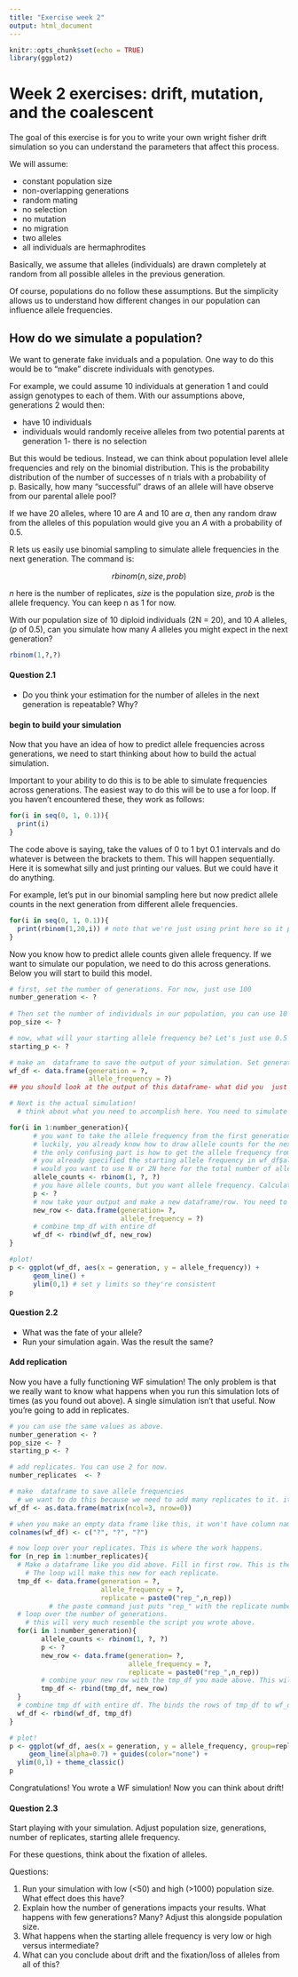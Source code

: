 ```yaml
---
title: "Exercise week 2"
output: html_document
---
```

  
```r
knitr::opts_chunk$set(echo = TRUE)
library(ggplot2)
```

# Week 2 exercises: drift, mutation, and the coalescent

The goal of this exercise is for you to write your own wright fisher drift simulation so you can understand the parameters that affect this process.

We will assume:

- constant population size 
- non-overlapping generations
- random mating
- no selection
- no mutation
- no migration
- two alleles
- all individuals are hermaphrodites

Basically, we assume that alleles (individuals) are drawn completely at random from all possible alleles in the previous generation.

Of course, populations do no follow these assumptions. But the simplicity allows us to understand how different changes in our population can influence allele frequencies.

## How do we simulate a population?

We want to generate fake inviduals and a population. One way to do this would be to "make" discrete individuals with genotypes. 

For example, we could assume 10 individuals at generation 1 and could assign genotypes to each of them. With our assumptions above, generations 2 would then:

- have 10 individuals
- individuals would randomly receive alleles from two potential parents at generation 1- there is no selection

But this would be tedious. Instead, we can think about population level allele frequencies and rely on the binomial distribution. This is the probability distribution of the number of successes of n trials with a probability of p. Basically, how many "successful" draws of an allele will have observe from our parental allele pool? 

If we have 20 alleles, where 10 are $A$ and 10 are $a$, then any random draw from the alleles of this population would give you an $A$ with a probability of 0.5.

R lets us easily use binomial sampling to simulate allele frequencies in the next generation. The command is:

$$
rbinom(n, size, prob)
$$

$n$ here is the number of replicates, $size$ is the population size, $prob$ is the allele frequency. You can keep n as 1 for now.

With our population size of 10 diploid individuals (2N = 20), and 10 $A$ alleles, ($p$ of 0.5), can you simulate how many $A$ alleles you might expect in the next generation? 

```r

rbinom(1,?,?)

```
<style>
div.blue { background-color:#FFF3C0; border-radius: 5px; padding: 20px;}
</style>
<div class = "blue">

#### Question 2.1

- Do you think your estimation for the number of alleles in the next generation is repeatable? Why?

</div>

#### begin to build your simulation

Now that you have an idea of how to predict allele frequencies across generations, we need to start thinking about how to build the actual simulation.

Important to your ability to do this is to be able to simulate frequencies across generations. The easiest way to do this will be to use a for loop. If you haven't encountered these, they work as follows:

```r

for(i in seq(0, 1, 0.1)){
  print(i)
}

```

The code above is saying, take the values of 0 to 1 byt 0.1 intervals and do whatever is between the brackets to them. This will happen sequentially. Here it is somewhat silly and just printing our values. But we could have it do anything. 

For example, let's put in our binomial sampling here but now predict allele counts in the next generation from different allele frequencies. 

```r

for(i in seq(0, 1, 0.1)){
  print(rbinom(1,20,i)) # note that we're just using print here so it prints out the results.
}

```

Now you know how to predict allele counts given allele frequency. If we want to simulate our population, we need to do this across generations. Below you will start to build this model.


```r
# first, set the number of generations. For now, just use 100
number_generation <- ?
  
# Then set the number of individuals in our population, you can use 10 here. Note that this is N, not 2N. 
pop_size <- ?

# now, what will your starting allele frequency be? Let's just use 0.5 to begin.
starting_p <- ?

# make an  dataframe to save the output of your simulation. Set generation to 0 and allele_frequency to  starting_p
wf_df <- data.frame(generation = ?,
                    allele_frequency = ?)
## you should look at the output of this dataframe- what did you  just make? What are the dimensions?

# Next is the actual simulation!
  # think about what you need to accomplish here. You need to simulate allele frequencies across multiple generations. We can use a for loop to do this. 

for(i in 1:number_generation){
      # you want to take the allele frequency from the first generation
      # luckily, you already know how to draw allele counts for the next generation using rbinom.
      # the only confusing part is how to get the allele frequency from the previous generation. 
      # you already specified the starting allele frequency in wf_df$allele_frequency, above. This is in the first row. so you can use this to predict the next frequency. wf_df$allele_frequency[i]. We can use i, because i will start at 1, then 2, etc.
      # would you want to use N or 2N here for the total number of alleles?
      allele_counts <- rbinom(1, ?, ?)
      # you have allele counts, but you want allele frequency. Calculate it here
      p <- ?
      # now take your output and make a new dataframe/row. You need to add your current generation (hint, the loop is tracking this for you...) and the allele frequency.
      new_row <- data.frame(generation= ?,
                            allele_frequency = ?)
      # combine tmp_df with entire df
      wf_df <- rbind(wf_df, new_row)
}

#plot!
p <- ggplot(wf_df, aes(x = generation, y = allele_frequency)) +
      geom_line() +
      ylim(0,1) # set y limits so they're consistent
p

```

<style>
div.blue { background-color:#FFF3C0; border-radius: 5px; padding: 20px;}
</style>
<div class = "blue">

#### Question 2.2

- What was the fate of your allele?
- Run your simulation again. Was the result the same?


</div>

#### Add replication

Now you have a fully functioning WF simulation! The only problem is that we really want to know what happens when you run this simulation lots of times (as you found out above). A single simulation isn't that useful. Now you're going to add in replicates. 

```r

# you can use the same values as above.
number_generation <- ?
pop_size <- ?
starting_p <- ?

# add replicates. You can use 2 for now.
number_replicates  <- ?

# make  dataframe to save allele frequencies
  # we want to do this because we need to add many replicates to it. it is easiest to just make this empty and then add to it below.
wf_df <- as.data.frame(matrix(ncol=3, nrow=0))

# when you make an empty data frame like this, it won't have column names. Add column names here. Name them:  "generation", "allele_frequency", "replicate"                      
colnames(wf_df) <- c("?", "?", "?")

# now loop over your replicates. This is where the work happens.
for (n_rep in 1:number_replicates){
  # Make a dataframe like you did above. Fill in first row. This is the same as you did in your first simulation
    # The loop will make this new for each replicate.
  tmp_df <- data.frame(generation = ?,
                       allele_frequency = ?,
                       replicate = paste0("rep_",n_rep))
          # the paste command just puts "rep_" with the replicate number, so rep_1, etc.
  # loop over the number of generations.
    # this will very much resemble the script you wrote above.
  for(i in 1:number_generation){
        allele_counts <- rbinom(1, ?, ?)
        p <- ? 
        new_row <- data.frame(generation= ?,
                              allele_frequency = ?,
                              replicate = paste0("rep_",n_rep))
        # combine your new row with the tmp_df you made above. This will grow with each generation within a replicate.
        tmp_df <- rbind(tmp_df, new_row)
  }
  # combine tmp_df with entire df. The binds the rows of tmp_df to wf_df. So your dataframe will grow with each replicate.
  wf_df <- rbind(wf_df, tmp_df)
}

# plot!
p <- ggplot(wf_df, aes(x = generation, y = allele_frequency, group=replicate, color =replicate)) +
     geom_line(alpha=0.7) + guides(color="none") +
  ylim(0,1) + theme_classic()
p

```

Congratulations! You wrote a WF simulation! Now you can think about drift!


<style>
div.blue { background-color:#FFF3C0; border-radius: 5px; padding: 20px;}
</style>
<div class = "blue">

#### Question 2.3

Start playing with your simulation. Adjust population size, generations, number of replicates, starting allele frequency. 

For these questions, think about the fixation of alleles.

Questions:

1. Run your simulation with low (<50) and high (>1000) population size. What effect does this have? 
2. Explain how the number of generations impacts your results. What happens with few generations? Many? Adjust this alongside population size.
3. What happens when the starting allele frequency is very low or high versus intermediate?
4. What can you conclude about drift and the fixation/loss of alleles from all of this?

</div>

